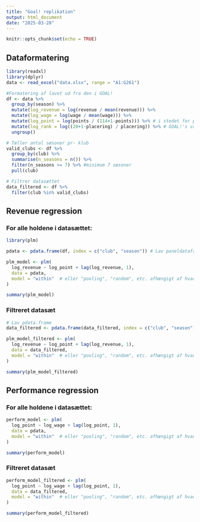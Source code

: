 ```yaml
---
title: "Goal! replikation"
output: html_document
date: "2025-03-28"
---
```


```r
knitr::opts_chunk$set(echo = TRUE)
```

## Dataformatering
```r
library(readxl)
library(dplyr)
data <- read_excel("data.xlsx", range = "A1:G261")

#Formatering af lavet ud fra den i GOAL!
df <- data %>%
  group_by(season) %>%
  mutate(log_revenue = log(revenue / mean(revenue))) %>% 
  mutate(log_wage = log(wage / mean(wage))) %>%
  mutate(log_point = log(points / (114+1-points))) %>% # i stedet for placering anvendes point, der plusses med 1 for at undgå division med 0 (selvom ingen klubber har fået 114 eller 0 point i PL nogensinde, men sikrer sig mod, hvis det skulle ske og kode/metode skal genanvendes til det)
  mutate(log_rank = log((20+1-placering) / placering)) %>% # GOAL!'s variable for præstation
  ungroup()

# Tæller antal sæsoner pr- klub
valid_clubs <- df %>%
  group_by(club) %>%
  summarise(n_seasons = n()) %>%
  filter(n_seasons >= 7) %>% #minimum 7 sæsoner
  pull(club)

# Filtrer datasættet
data_filtered <- df %>%
  filter(club %in% valid_clubs)
```

## Revenue regression
### For alle holdene i datasættet:
```r
library(plm)

pdata <- pdata.frame(df, index = c("club", "season")) # Lav paneldataframe

plm_model <- plm(
  log_revenue ~ log_point + lag(log_revenue, 1),
  data = pdata,
  model = "within"  # eller "pooling", "random", etc. afhængigt af hvad du laver
)

summary(plm_model)
```

### Filtreret datasæt
```r
# Lav pdata.frame
data_filtered <- pdata.frame(data_filtered, index = c("club", "season"))

plm_model_filtered <- plm(
  log_revenue ~ log_point + lag(log_revenue, 1),
  data = data_filtered,
  model = "within"  # eller "pooling", "random", etc. afhængigt af hvad du laver
)

summary(plm_model_filtered)

```

## Performance regression
### For alle holdene i datasættet:
```r
perform_model <- plm(
  log_point ~ log_wage + lag(log_point, 1),
  data = pdata,
  model = "within"  # eller "pooling", "random", etc. afhængigt af hvad du laver
)

summary(perform_model)
```

### Filtreret datasæt
```r
perform_model_filtered <- plm(
  log_point ~ log_wage + lag(log_point, 1),
  data = data_filtered,
  model = "within"  # eller "pooling", "random", etc. afhængigt af hvad du laver
)

summary(perform_model_filtered)
```

